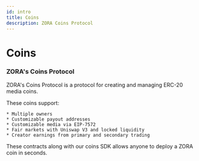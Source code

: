 ```yaml
---
id: intro
title: Coins
description: ZORA Coins Protocol
---
```


# Coins

### ZORA's Coins Protocol

ZORA's Coins Protocol is a protocol for creating and managing ERC-20 media coins.

These coins support:

    * Multiple owners
    * Customizable payout addresses
    * Customizable media via EIP-7572
    * Fair markets with Uniswap V3 and locked liquidity
    * Creator earnings from primary and secondary trading

These contracts along with our coins SDK allows anyone to deploy a ZORA coin in seconds.